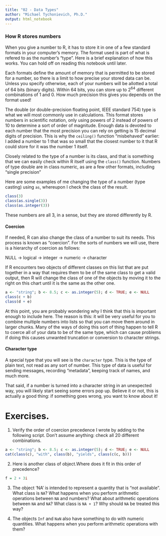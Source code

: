 ```yaml
---
title: "02 - Data Types"
author: "Michael Tychonievich, Ph.D."
output: html_notebook
---
```


### How R stores numbers

When you give a number to R, it has to store it in one of a few standard formats in your computer's memory. The format used is part of what is refered to as the number's "type".  Here is a brief explanation of how this works. You can hold off on reading this notebook until later.

Each formats define the amount of memory that is permitted to be stored for a number, so there is a limit to how precise your stored data can be. Unless you specify otherwise, each of your numbers will be allotted a total of 64 bits (binary digits).  Within 64 bits, you can store up to 2^64^ different combinations of 1 and 0.  How much precision this gives you depends on the format used!  

The double (or double-precision floating point, IEEE standard 754) type is what we will most commonly use in calculations.  This format stores numbers in scientific notation, only using powers of 2 instead of powers of 10 to determine a sort of order of magnitude.  Enough data is devoted to each number that the most precision you can rely on getting is 15 decimal digits of precision. This is why the `ceiling()` function "misbehaved" earlier: I added a number to 1 that was so small that the closest number to it that R could store for it was the number 1 itself.

Closely related to the type of a number is its class, and that is something that we can easily check within R itself using the `class()` function.  Numbers of type double are in class numeric, as are a few other formats, including "single precision"

Here are some examples of me changing the type of a number (type casting) using `as`, whereupon I check the class of the result.

```r
class(3)
class(as.single(3))
class(as.integer(3))
```

These numbers are all 3, in a sense, but they are stored differently by R.

#### Coercion

If needed, R can also change the class of a number to suit its needs. This process is known as "coercion". For the sorts of numbers we will use, there is a hierarchy of coercion as follows:

NULL $\rightarrow$ logical $\rightarrow$ integer $\rightarrow$ numeric 
 $\rightarrow$ character

If R encounters two objects of different classes on this list that are put together in a way that requires them to be of the same class to get a valid output, then R will change the class of one of the objects by moving it to the right on this chart until it is the same as the other one.

```r
a <- "string"; b <- 8.5; c <- as.integer(5); d <- TRUE; e <- NULL
class(c + b)
class(d + e)
```

At this point, you are probably wondering why I think that this is important enough to include here.  The reason is this: it will be very useful for you to combine multiple numbers into lists so that you can move them around in larger chunks.  Many of the ways of doing this sort of thing happen to tell R to coerce all of your data to be of the same type, which can cause problems if doing this causes unwanted truncation or conversion to character strings.

#### Character type

A special type that you will see is the `character` type. This is the type of plain text, not read as any sort of number.  This type of data is useful for sending messages, recording "metadata", keeping track of names, and much more.

That said, if a number is turned into a character string in an unexpected way, you will likely start seeing some errors pop up. Believe it or not, this is actually a good thing: if something goes wrong, you want to know about it!

# Exercises.

1.  Verify the order of coercion precedence I wrote by adding to the following script.  Don't assume anything: check all 20 different combinations.

```r
a <- "string"; b <- 8.5; c <- as.integer(5); d <- TRUE; e <- NULL
cat(class(c), "with", class(b), "yields", class(c(c, b)))
```

2.  Here is another class of object.Where does it fit in this order of precedence?

```r
f = 2 + 3i
```

3.  The object 'NA' is intended to represent a quantity that is "not available".  What class is `NA`?  What happens when you perform arithmetic operations between `NA` and numbers?  What about arithmetic operations between `NA` and `NA`?  What class is `NA + 1`?  Why should `NA` be treated this way?

4.  The objects `Inf` and `NaN` also have something to do with numeric quantities. What happens when you perform arithmetic operations with them?